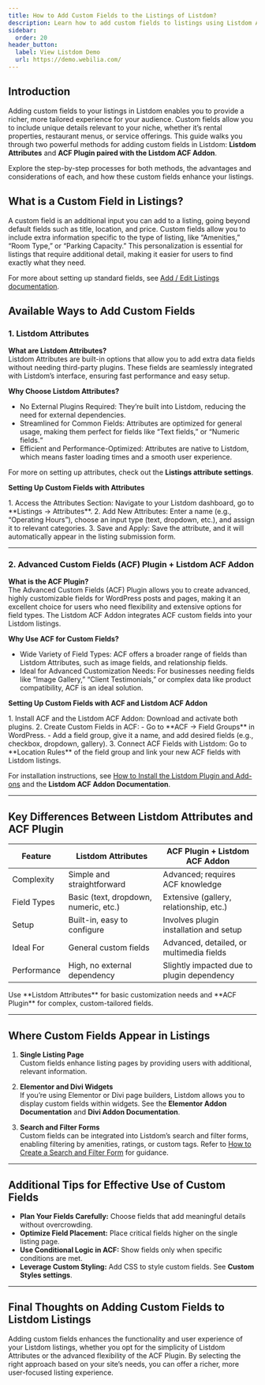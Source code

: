```yaml
---
title: How to Add Custom Fields to the Listings of Listdom?
description: Learn how to add custom fields to listings using Listdom Attributes or the ACF Plugin with the Listdom ACF Addon.
sidebar:
  order: 20
header_button:
  label: View Listdom Demo
  url: https://demo.webilia.com/
---
```



## Introduction
Adding custom fields to your listings in Listdom enables you to provide a richer, more tailored experience for your audience. Custom fields allow you to include unique details relevant to your niche, whether it’s rental properties, restaurant menus, or service offerings. This guide walks you through two powerful methods for adding custom fields in Listdom: **Listdom Attributes** and **ACF Plugin paired with the Listdom ACF Addon**.

Explore the step-by-step processes for both methods, the advantages and considerations of each, and how these custom fields enhance your listings.

## What is a Custom Field in Listings?
A custom field is an additional input you can add to a listing, going beyond default fields such as title, location, and price. Custom fields allow you to include extra information specific to the type of listing, like “Amenities,” “Room Type,” or “Parking Capacity.” This personalization is essential for listings that require additional detail, making it easier for users to find exactly what they need.

For more about setting up standard fields, see [Add / Edit Listings documentation](/listdom/managing-listings/add-edit-listing/).

## Available Ways to Add Custom Fields

### 1. Listdom Attributes

**What are Listdom Attributes?**  
Listdom Attributes are built-in options that allow you to add extra data fields without needing third-party plugins. These fields are seamlessly integrated with Listdom’s interface, ensuring fast performance and easy setup.

**Why Choose Listdom Attributes?**  
- No External Plugins Required: They’re built into Listdom, reducing the need for external dependencies.  
- Streamlined for Common Fields: Attributes are optimized for general usage, making them perfect for fields like “Text fields,” or “Numeric fields.“  
- Efficient and Performance-Optimized: Attributes are native to Listdom, which means faster loading times and a smooth user experience.  

For more on setting up attributes, check out the **Listings attribute settings**.

**Setting Up Custom Fields with Attributes**

<Steps>
1. Access the Attributes Section: Navigate to your Listdom dashboard, go to **Listings → Attributes**.  
2. Add New Attributes: Enter a name (e.g., “Operating Hours”), choose an input type (text, dropdown, etc.), and assign it to relevant categories.  
3. Save and Apply: Save the attribute, and it will automatically appear in the listing submission form.  
</Steps>

---

### 2. Advanced Custom Fields (ACF) Plugin + Listdom ACF Addon

**What is the ACF Plugin?**  
The Advanced Custom Fields (ACF) Plugin allows you to create advanced, highly customizable fields for WordPress posts and pages, making it an excellent choice for users who need flexibility and extensive options for field types. The Listdom ACF Addon integrates ACF custom fields into your Listdom listings.

**Why Use ACF for Custom Fields?**  
- Wide Variety of Field Types: ACF offers a broader range of fields than Listdom Attributes, such as image fields, and relationship fields.  
- Ideal for Advanced Customization Needs: For businesses needing fields like “Image Gallery,” “Client Testimonials,” or complex data like product compatibility, ACF is an ideal solution.  

**Setting Up Custom Fields with ACF and Listdom ACF Addon**

<Steps>
1. Install ACF and the Listdom ACF Addon: Download and activate both plugins.  
2. Create Custom Fields in ACF:  
   - Go to **ACF → Field Groups** in WordPress.  
   - Add a field group, give it a name, and add desired fields (e.g., checkbox, dropdown, gallery).  
3. Connect ACF Fields with Listdom: Go to **Location Rules** of the field group and link your new ACF fields with Listdom listings.  
</Steps>

For installation instructions, see [How to Install the Listdom Plugin and Add-ons](/listdom/installation-and-activation/how-to-install-the-listdom-plugin-and-add-ons/) and the **Listdom ACF Addon Documentation**.

---

## Key Differences Between Listdom Attributes and ACF Plugin

| Feature | Listdom Attributes | ACF Plugin + Listdom ACF Addon |
|---------|-------------------|--------------------------------|
| Complexity | Simple and straightforward | Advanced; requires ACF knowledge |
| Field Types | Basic (text, dropdown, numeric, etc.) | Extensive (gallery, relationship, etc.) |
| Setup | Built-in, easy to configure | Involves plugin installation and setup |
| Ideal For | General custom fields | Advanced, detailed, or multimedia fields |
| Performance | High, no external dependency | Slightly impacted due to plugin dependency |

<Aside type="tip">
Use **Listdom Attributes** for basic customization needs and **ACF Plugin** for complex, custom-tailored fields.
</Aside>

---

## Where Custom Fields Appear in Listings

1. **Single Listing Page**  
Custom fields enhance listing pages by providing users with additional, relevant information.  

2. **Elementor and Divi Widgets**  
If you’re using Elementor or Divi page builders, Listdom allows you to display custom fields within widgets. See the **Elementor Addon Documentation** and **Divi Addon Documentation**.  

3. **Search and Filter Forms**  
Custom fields can be integrated into Listdom’s search and filter forms, enabling filtering by amenities, ratings, or custom tags. Refer to [How to Create a Search and Filter Form](/listdom/search-filtering/) for guidance.  

---

## Additional Tips for Effective Use of Custom Fields
- **Plan Your Fields Carefully:** Choose fields that add meaningful details without overcrowding.  
- **Optimize Field Placement:** Place critical fields higher on the single listing page.  
- **Use Conditional Logic in ACF:** Show fields only when specific conditions are met.  
- **Leverage Custom Styling:** Add CSS to style custom fields. See **Custom Styles settings**.  

---

## Final Thoughts on Adding Custom Fields to Listdom Listings
Adding custom fields enhances the functionality and user experience of your Listdom listings, whether you opt for the simplicity of Listdom Attributes or the advanced flexibility of the ACF Plugin. By selecting the right approach based on your site’s needs, you can offer a richer, more user-focused listing experience.
